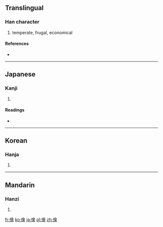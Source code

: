 {{also|儉}}
==Translingual==

===Han character===
{{Han char|rn=9|rad=人|as=08|sn=10|four=|canj=人人一人 (OOMO), X人人一人 (XOOMO)|ids=⿰[[亻]][[㑒]]}}

# temperate, frugal, economical

====References====
* {{Han ref|kx=0109.171|dkj=00823|dj=0233.040|hdz=10181.011|uh=5039|ud=20537}}

----

==Japanese==

===Kanji===
{{ja-kanji|grade=c|rs=人08}}

# {{defn|lang=ja|sort=人08}}

====Readings====
* {{ja-readings|on=[[けん]] (ken)|kun=[[つずまやか]] (tsuzumayaka)}}

----

==Korean==

===Hanja===
{{ko-hanja|hangeul=검|rv=geom|mr=kŏm}}

# {{defn|lang=ko|sort=人08}}

----

==Mandarin==

===Hanzi===
{{cmn-hanzi|pin=[[jiǎn]] ([[jian3]])|wg=chien<sup>3</sup>}}

# {{defn|lang=cmn|sort=人08}}

[[fr:倹]]
[[ko:倹]]
[[ja:倹]]
[[pl:倹]]
[[zh:倹]]